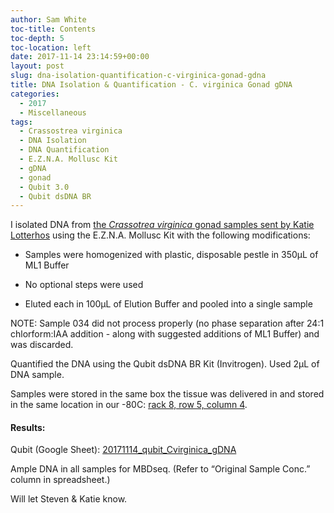 ```yaml
---
author: Sam White
toc-title: Contents
toc-depth: 5
toc-location: left
date: 2017-11-14 23:14:59+00:00
layout: post
slug: dna-isolation-quantification-c-virginica-gonad-gdna
title: DNA Isolation & Quantification - C. virginica Gonad gDNA
categories:
  - 2017
  - Miscellaneous
tags:
  - Crassostrea virginica
  - DNA Isolation
  - DNA Quantification
  - E.Z.N.A. Mollusc Kit
  - gDNA
  - gonad
  - Qubit 3.0
  - Qubit dsDNA BR
---
```


I isolated DNA from [the _Crassotrea virginica_ gonad samples sent by Katie Lotterhos](https://robertslab.github.io/sams-notebook/posts/2017/2017-10-03-samples-received-c-virginica-gonad-tissue-from-katie-lotterhos/) using the E.Z.N.A. Mollusc Kit with the following modifications:





  * Samples were homogenized with plastic, disposable pestle in 350μL of ML1 Buffer


  * No optional steps were used


  * Eluted each in 100μL of Elution Buffer and pooled into a single sample



NOTE: Sample 034 did not process properly (no phase separation after 24:1 chlorform:IAA addition - along with suggested additions of ML1 Buffer) and was discarded.

Quantified the DNA using the Qubit dsDNA BR Kit (Invitrogen). Used 2μL of DNA sample.

Samples were stored in the same box the tissue was delivered in and stored in the same location in our -80C: [rack 8, row 5, column 4](https://docs.google.com/spreadsheets/d/1Qsvz3QTURlPF_hX05BQxjom3484WuMfqQ1ILl9LEljU/edit?usp=sharing).



#### Results:



Qubit (Google Sheet): [20171114_qubit_Cvirginica_gDNA](https://docs.google.com/spreadsheets/d/1T5CzZH8p73UCDXNUhDK685FtfsNE4R9lRQa5ZZMuqW8/edit?usp=sharing)

Ample DNA in all samples for MBDseq. (Refer to "Original Sample Conc." column in spreadsheet.)

Will let Steven & Katie know.


